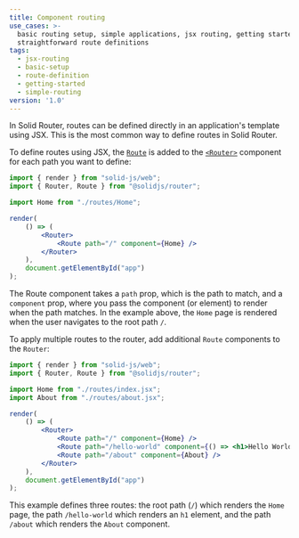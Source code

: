 ```yaml
---
title: Component routing
use_cases: >-
  basic routing setup, simple applications, jsx routing, getting started,
  straightforward route definitions
tags:
  - jsx-routing
  - basic-setup
  - route-definition
  - getting-started
  - simple-routing
version: '1.0'
---
```


In Solid Router, routes can be defined directly in an application's template using JSX.
This is the most common way to define routes in Solid Router.

To define routes using JSX, the [`Route`](/solid-router/reference/components/route) is added to the [`<Router>`](/solid-router/reference/components/router) component for each path you want to define:

```jsx
import { render } from "solid-js/web";
import { Router, Route } from "@solidjs/router";

import Home from "./routes/Home";

render(
    () => (
        <Router>
            <Route path="/" component={Home} />
        </Router>
    ),
    document.getElementById("app")
);
```

The Route component takes a `path` prop, which is the path to match, and a `component` prop, where you pass the component (or element) to render when the path matches.
In the example above, the `Home` page is rendered when the user navigates to the root path `/`.

To apply multiple routes to the router, add additional `Route` components to the `Router`:

```jsx
import { render } from "solid-js/web";
import { Router, Route } from "@solidjs/router";

import Home from "./routes/index.jsx";
import About from "./routes/about.jsx";

render(
    () => (
        <Router>
            <Route path="/" component={Home} />
            <Route path="/hello-world" component={() => <h1>Hello World!</h1>} />
            <Route path="/about" component={About} />
        </Router>
    ),
    document.getElementById("app")
);
```

This example defines three routes: the root path (`/`) which renders the `Home` page, the path `/hello-world` which renders an `h1` element, and the path `/about` which renders the `About` component.

